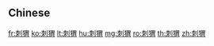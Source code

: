 {{also|刺蝟}}
==Chinese==
{{zh-see|刺蝟}}

[[fr:刺猬]]
[[ko:刺猬]]
[[lt:刺猬]]
[[hu:刺猬]]
[[mg:刺猬]]
[[ro:刺猬]]
[[th:刺猬]]
[[zh:刺猬]]